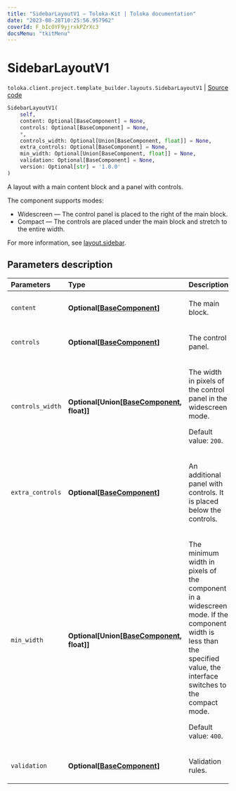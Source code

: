 ```yaml
---
title: "SidebarLayoutV1 — Toloka-Kit | Toloka documentation"
date: "2023-08-28T10:25:56.957962"
coverId: F_bIcOYF9yjrxkPZrXc3
docsMenu: "tkitMenu"
---
```


# SidebarLayoutV1

`toloka.client.project.template_builder.layouts.SidebarLayoutV1` | [Source code](https://github.com/Toloka/toloka-kit/blob/v1.2.1/src/client/project/template_builder/layouts.py#L145)

```python
SidebarLayoutV1(
    self,
    content: Optional[BaseComponent] = None,
    controls: Optional[BaseComponent] = None,
    *,
    controls_width: Optional[Union[BaseComponent, float]] = None,
    extra_controls: Optional[BaseComponent] = None,
    min_width: Optional[Union[BaseComponent, float]] = None,
    validation: Optional[BaseComponent] = None,
    version: Optional[str] = '1.0.0'
)
```

A layout with a main content block and a panel with controls.

The component supports modes:

* Widescreen — The control panel is placed to the right of the main block.
* Compact — The controls are placed under the main block and stretch to the entire width.

For more information, see [layout.sidebar](/docs/template-builder/reference/layout.sidebar).

## Parameters description

| Parameters | Type | Description |
| :----------| :----| :-----------|
`content`|**Optional\[[BaseComponent](/docs/toloka-kit/reference/toloka.client.project.template_builder.base.BaseComponent)\]**|<p>The main block.</p>
`controls`|**Optional\[[BaseComponent](/docs/toloka-kit/reference/toloka.client.project.template_builder.base.BaseComponent)\]**|<p>The control panel.</p>
`controls_width`|**Optional\[Union\[[BaseComponent](/docs/toloka-kit/reference/toloka.client.project.template_builder.base.BaseComponent), float\]\]**|<p>The width in pixels of the control panel in the widescreen mode. </p><p>Default value: `200`.</p>
`extra_controls`|**Optional\[[BaseComponent](/docs/toloka-kit/reference/toloka.client.project.template_builder.base.BaseComponent)\]**|<p>An additional panel with controls. It is placed below the controls.</p>
`min_width`|**Optional\[Union\[[BaseComponent](/docs/toloka-kit/reference/toloka.client.project.template_builder.base.BaseComponent), float\]\]**|<p>The minimum width in pixels of the component in a widescreen mode. If the component width is less than the specified value, the interface switches to the compact mode. </p><p>Default value: `400`.</p>
`validation`|**Optional\[[BaseComponent](/docs/toloka-kit/reference/toloka.client.project.template_builder.base.BaseComponent)\]**|<p>Validation rules.</p>